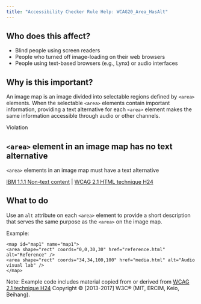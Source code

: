 ```yaml
---
title: "Accessibility Checker Rule Help: WCAG20_Area_HasAlt"
---
```


<div className="toolHelp">
<Row>
<Column colLg={5} colMd={3} colSm={4} className="toolLeft">

## Who does this affect?

* Blind people using screen readers
* People who turned off image-loading on their web browsers
* People using text-based browsers (e.g., Lynx) or audio interfaces

## Why is this important?

An image map is an image divided into selectable regions defined by `<area>` elements. When the selectable `<area>` elements contain important information, providing a text alternative for each `<area>` element makes the same information accessible through audio or other channels.

</Column>
<Column colLg={11} colMd={5} colSm={4} className="toolMain">

<div className="level-violation">
Violation
</div>

## `<area>` element in an image map has no text alternative
`<area>` elements in an image map must have a text alternative

[IBM 1.1.1 Non-text content](http://www.ibm.com/able/guidelines/ci162/non_text_content.html) | [WCAG  2.1 HTML technique H24](https://www.w3.org/TR/WCAG20-TECHS/H24)

<div id="elementLocation">
</div>

## What to do

Use an `alt` attribute on each `<area>` element to provide a short description that serves the same purpose as the `<area>` on the image map.

Example:
```<img src="welcome.gif" usemap="#map1" alt="Areas in the library. Select an area for more information on that area." />
<map id="map1" name="map1">
<area shape="rect" coords="0,0,30,30" href="reference.html" alt="Reference" />
<area shape="rect" coords="34,34,100,100" href="media.html" alt="Audio visual lab" />
</map>
```
Note: Example code includes material copied from or derived from [WCAG 2.1 technique H24](https://www.w3.org/TR/WCAG20-TECHS/H24) Copyright © [2013-2017] W3C® (MIT, ERCIM, Keio, Beihang).

</Column>
</Row>
</div>

